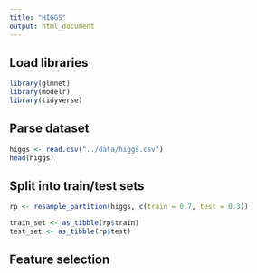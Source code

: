 ```yaml
---
title: "HIGGS"
output: html_document
---
```


## Load libraries

```r
library(glmnet)
library(modelr)
library(tidyverse)
```

## Parse dataset

```r
higgs <- read.csv("../data/higgs.csv")
head(higgs)
```

## Split into train/test sets

```r
rp <- resample_partition(higgs, c(train = 0.7, test = 0.3))

train_set <- as_tibble(rp$train)
test_set <- as_tibble(rp$test)
```

## Feature selection

```r

```
